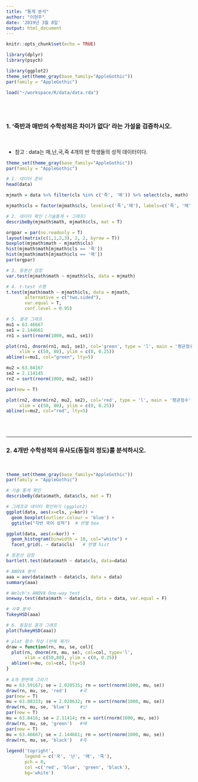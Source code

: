 ```yaml
---
title: "통계 분석"
author: "이현주"
date: '2019년 3월 8일'
output: html_document
---
```


```r
knitr::opts_chunk$set(echo = TRUE)

library(dplyr)
library(psych)

library(ggplot2)
theme_set(theme_gray(base_family="AppleGothic"))
par(family = "AppleGothic")

load("~/workspace/R/data/data.rda")

```

<br>
<br>

### 1. '죽반과 매반의 수학성적은 차이가 없다' 라는 가설을 검증하시오.

<br>

* 참고 : data는 매,난,국,죽 4개의 반 학생들의 성적 데이터이다.

```r
theme_set(theme_gray(base_family="AppleGothic"))
par(family = "AppleGothic")

# 1. 데이터 준비
head(data)

mjmath = data %>% filter(cls %in% c('죽', '매')) %>% select(cls, math)

mjmath$cls = factor(mjmath$cls, levels=c('죽','매'), labels=c('죽', '매'))

# 2. 데이터 확인 (기술통계 + 그래프)
describeBy(mjmath$math, mjmath$cls, mat = T)

orgpar = par(no.readonly = T)     
layout(matrix(c(1,1,2,3), 2, 2, byrow = T))
boxplot(mjmath$math ~ mjmath$cls)
hist(mjmath$math[mjmath$cls == '죽'])
hist(mjmath$math[mjmath$cls == '매'])
par(orgpar)

# 3. 등분산 검정
var.test(mjmath$math ~ mjmath$cls, data = mjmath) 

# 4. t-test 수행
t.test(mjmath$math ~ mjmath$cls, data = mjmath,
       alternative = c("two.sided"),
       var.equal = T,                
       conf.level = 0.95)

# 5. 결과 그래프 
mu1 = 63.46667
se1 = 2.144661
rn1 = sort(rnorm(1000, mu1, se1))

plot(rn1, dnorm(rn1, mu1, se1), col='green', type = 'l', main = '평균점수',
     xlim = c(50, 80), ylim = c(0, 0.25)) 
abline(v=mu1, col="green", lty=5)

mu2 = 63.84167
se2 = 2.114145
rn2 = sort(rnorm(1000, mu2, se2))

par(new = T) 

plot(rn2, dnorm(rn2, mu2, se2), col='red', type = 'l', main = '평균점수',
     xlim = c(50, 80), ylim = c(0, 0.25))
abline(v=mu2, col="red", lty=5)

```

<br>
<br>

-----
### 2. 4개반 수학성적의 유사도(동질의 정도)를 분석하시오.

<br>


```r
theme_set(theme_gray(base_family="AppleGothic"))
par(family = "AppleGothic")

# 기술 통계 확인
describeBy(data$math, data$cls, mat = T)

# 그래프로 데이터 확인하기 (ggplot2)
ggplot(data, aes(x=cls, y=kor)) +
  geom_boxplot(outlier.colour = 'blue') +
  ggtitle("각반 국어 성적")  # 반별 box

ggplot(data, aes(x=kor)) +
  geom_histogram(binwidth = 10, col="white") +
  facet_grid(. ~ data$cls)   # 반별 hist

# 등분산 검정 
bartlett.test(data$math ~ data$cls, data=data)

# ANOVA 분석
aaa = aov(data$math ~ data$cls, data = data)
summary(aaa)

# Welch's ANOVA One-way test 
oneway.test(data$math ~ data$cls, data = data, var.equal = F)

# 사후 분석
TukeyHSD(aaa)

# 6. 동질성 결과 그래프
plot(TukeyHSD(aaa))

# plot 함수 작성 (반복 제거)
draw = function(rn, mu, se, col){
  plot(rn, dnorm(rn, mu, se), col=col, type='l',
       xlim = c(50,80), ylim = c(0, 0.25))
  abline(v=mu, col=col, lty=5)
}
  
# 4개 한번에 그리기
mu = 63.59167; se = 2.020535; rn = sort(rnorm(1000, mu, se))
draw(rn, mu, se, 'red')     #국
par(new = T)
mu = 63.08333; se = 2.028632; rn = sort(rnorm(1000, mu, se))
draw(rn, mu, se, 'blue')    #난
par(new = T)
mu = 63.8416; se = 2.11414; rn = sort(rnorm(1000, mu, se))
draw(rn, mu, se, 'green')   #매
par(new = T)
mu = 63.46667; se = 2.144661; rn = sort(rnorm(1000, mu, se))
draw(rn, mu, se, 'black')   #죽
 
legend('topright',
       legend = c('국', '난', '매', '죽'),
       pch = 8,
       col =c('red', 'blue', 'green', 'black'),
       bg='white')


```



